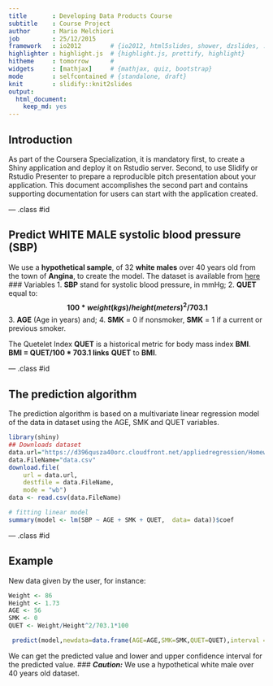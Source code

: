 ```yaml
---
title       : Developing Data Products Course
subtitle    : Course Project  
author      : Mario Melchiori
job         : 25/12/2015
framework   : io2012        # {io2012, html5slides, shower, dzslides, ...}
highlighter : highlight.js  # {highlight.js, prettify, highlight}
hitheme     : tomorrow      # 
widgets     : [mathjax]     # {mathjax, quiz, bootstrap}
mode        : selfcontained # {standalone, draft}
knit        : slidify::knit2slides
output: 
  html_document: 
    keep_md: yes
---
```


## Introduction

As part of the Coursera Specialization, it is mandatory first, to create a Shiny application and deploy it on Rstudio server. Second, to use Slidify or Rstudio Presenter to prepare a reproducible pitch presentation about your application. This document accomplishes the second part and contains supporting documentation for  users can start with the application created.

--- .class #id 

## Predict WHITE MALE systolic blood pressure (SBP)

<style>
strong {
  font-weight: bold;
}
</style>

We use a **hypothetical sample**, of 32 **white males** over 40 years old  from the town of **Angina**, to create the model. The dataset is available from [here](https://d396qusza40orc.cloudfront.net/appliedregression/Homeworks/week2-HW-data.csv) 
### Variables
1. **SBP** stand for systolic blood pressure, in mmHg;
2. **QUET** equal to: **$$\ 100 * weight (kgs)/ height (meters)^2 / 703.1$$**
3. **AGE** (Age in years) and;
4. **SMK** = 0 if nonsmoker, **SMK** = 1 if a current or previous smoker.  

The Quetelet Index **QUET** is a historical metric for body mass index **BMI**. 
**BMI = QUET/100 * 703.1 links** **QUET** to **BMI**.   

--- .class #id 

## The prediction algorithm

The prediction algorithm is based on a multivariate linear regression model of the data in dataset using the AGE, SMK and QUET variables.

```r
library(shiny)
## Downloads dataset
data.url="https://d396qusza40orc.cloudfront.net/appliedregression/Homeworks/week2-HW-data.csv"
data.FileName="data.csv"
download.file(
    url = data.url,
    destfile = data.FileName,
    mode = "wb")
data <- read.csv(data.FileName)
```

```r
# fitting linear model
summary(model <- lm(SBP ~ AGE + SMK + QUET,  data= data))$coef
```

--- .class #id 

## Example
New data given by the user, for instance:
```r
Weight <- 86
Height <- 1.73
AGE <- 56
SMK <- 0
QUET <- Weight/Height^2/703.1*100
```
```r
 predict(model,newdata=data.frame(AGE=AGE,SMK=SMK,QUET=QUET),interval = "conf")
```
We can get the predicted value and lower and upper confidence interval for the predicted value.
### ***Caution:*** We use a hypothetical white male over 40 years old dataset.


